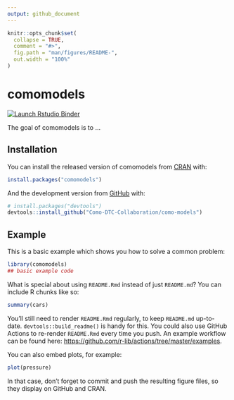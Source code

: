 ```yaml
---
output: github_document
---
```


<!-- README.md is generated from README.Rmd. Please edit that file -->

```r
knitr::opts_chunk$set(
  collapse = TRUE,
  comment = "#>",
  fig.path = "man/figures/README-",
  out.width = "100%"
)
```

# comomodels

<!-- badges: start -->
[![Launch Rstudio Binder](http://mybinder.org/badge_logo.svg)](https://mybinder.org/v2/gh/Como-DTC-Collaboration/como-models/master?urlpath=rstudio)
<!-- badges: end -->

The goal of comomodels is to ...

## Installation

You can install the released version of comomodels from [CRAN](https://CRAN.R-project.org) with:

``` r
install.packages("comomodels")
```

And the development version from [GitHub](https://github.com/) with:

``` r
# install.packages("devtools")
devtools::install_github("Como-DTC-Collaboration/como-models")
```
## Example

This is a basic example which shows you how to solve a common problem:

```r
library(comomodels)
## basic example code
```

What is special about using `README.Rmd` instead of just `README.md`? You can include R chunks like so:

```r
summary(cars)
```

You'll still need to render `README.Rmd` regularly, to keep `README.md` up-to-date. `devtools::build_readme()` is handy for this. You could also use GitHub Actions to re-render `README.Rmd` every time you push. An example workflow can be found here: <https://github.com/r-lib/actions/tree/master/examples>.

You can also embed plots, for example:

```r
plot(pressure)
```

In that case, don't forget to commit and push the resulting figure files, so they display on GitHub and CRAN.

